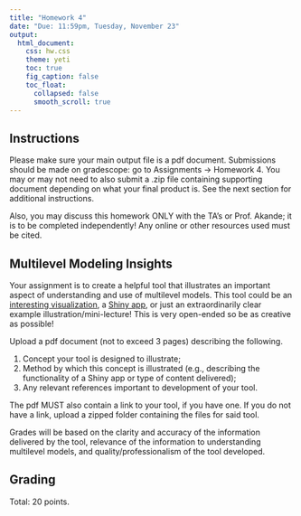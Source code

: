 ```yaml
---
title: "Homework 4"
date: "Due: 11:59pm, Tuesday, November 23"
output: 
  html_document: 
    css: hw.css
    theme: yeti
    toc: true
    fig_caption: false
    toc_float:
      collapsed: false
      smooth_scroll: true
---
```



## Instructions

Please make sure your main output file is a pdf document. Submissions should be made on gradescope: go to Assignments $\rightarrow$ Homework 4. You may or may not need to also submit a .zip file containing supporting document depending on what your final product is. See the next section for additional instructions.

Also, you may discuss this homework ONLY with the TA's or Prof. Akande; it is to be completed independently! Any online or other resources used must be cited.



## Multilevel Modeling Insights

Your assignment is to create a helpful tool that illustrates an important aspect of understanding and use of multilevel models. This tool could be an [interesting visualization](https://m-clark.github.io/posts/2019-05-14-shrinkage-in-mixed-models/), a [Shiny app](https://calpolystat3.shinyapps.io/Hierarchical_Models/), or just an extraordinarily clear example illustration/mini-lecture! This is very open-ended so be as creative as possible!

Upload a pdf document (not to exceed 3 pages) describing the following.

1. Concept your tool is designed to illustrate;
2. Method by which this concept is illustrated (e.g., describing the functionality of a Shiny app or type of content delivered);
3. Any relevant references important to development of your tool.

The pdf MUST also contain a link to your tool, if you have one. If you do not have a link, upload a zipped folder containing the files for said tool.

Grades will be based on the clarity and accuracy of the information delivered by the tool, relevance of the information to understanding multilevel models, and quality/professionalism of the tool developed.

  
  

## Grading

Total: 20 points.
  
